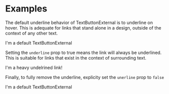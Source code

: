 
<Meta title="Buttons/TextButtonExternal" component={TextButtonExternal} />

# Examples

The default underline behavior of TextButtonExternal is to underline on hover. This is adequate for links that stand alone in a design, outside of the context of any other text.

<Canvas>
	<Story name="Default">
        <TextButtonExternal href="javascript:;">I'm a default TextButtonExternal</TextButtonExternal>
	</Story>
</Canvas>

Setting the `underline` prop to true means the link will always be underlined. This is suitable for links that exist in the context of surrounding text.

<Canvas>
	<Story name="Underlined and Heavy">
		<TextButtonExternal href="javascript:;" underline heavy>I'm a heavy undelrined link</TextButtonExternal>!
	</Story>
</Canvas>

Finally, to fully remove the underline, explicity set the `unerline` prop to `false`

<Canvas>
	<Story name="No underline">
        <TextButtonExternal href="javascript:;" underline={false}>I'm a default TextButtonExternal</TextButtonExternal>
	</Story>
</Canvas>

